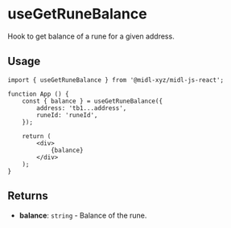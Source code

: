 # useGetRuneBalance

Hook to get balance of a rune for a given address.

## Usage

```tsx
import { useGetRuneBalance } from '@midl-xyz/midl-js-react';

function App () {
    const { balance } = useGetRuneBalance({
        address: 'tb1...address',
        runeId: 'runeId',
    });

    return (
        <div>
            {balance}
        </div>
    );
}
```

## Returns

- **balance**: `string` - Balance of the rune.